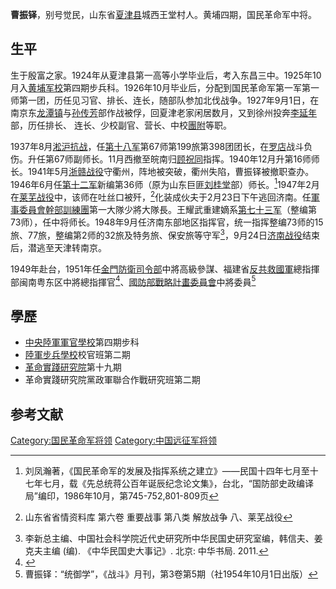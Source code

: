 '''曹振铎'''{{BD|1907年||1973年|}}，别号觉民，山东省[[夏津县|夏津县]]城西王堂村人。黄埔四期，国民革命军中将。

==生平==
生于殷富之家。1924年从夏津县第一高等小学毕业后，考入东昌三中。1925年10月入[[黄埔军校|黄埔军校]]第四期步兵科。1926年10月毕业后，分配到国民革命军第一军第一师第一团，历任见习官、排长、连长，随部队参加北伐战争。1927年9月1日，在南京东[[龙潭街道_(南京市)|龙潭镇]]与[[孙传芳|孙传芳]]部作战被俘，回夏津老家闲居数月，又到徐州投奔[[李延年|李延年]]部，历任排长、 连长、少校副官、营长、中校[[團附|團附]]等职。

1937年8月[[淞沪抗战|淞沪抗战]]，任[[國民革命軍第十八軍|第十八军]]第67师第199旅第398团团长，在[[罗店镇_(上海市)|罗店]]战斗负伤。升任第67师副师长。11月西撤至皖南归[[顾祝同|顾祝同]]指挥。1940年12月升第16师师长。1941年5月[[浙赣战役|浙赣战役]]守衢州，阵地被突破，衢州失陷，曹振铎被撤职查办。
<!--
1943年12月，调任[[中国远征军|中国远征军]]兵站总监部运输二总团少将总团长。

1946年1月，随[[夏楚中|夏楚中]]到济南，任第二十集团军总司令部少将高参。-->1946年6月任[[国民革命军第十二军|第十二军]]新编第36师（原为山东巨匪[[刘桂堂|刘桂堂]]部）师长。<ref>刘凤瀚著，《国民革命军的发展及指挥系统之建立》——民国十四年七月至十七年七月，载《先总统蒋公百年诞辰纪念论文集》，台北，“国防部史政编译局”编印，1986年10月，第745-752,801-809页</ref>1947年2月在[[莱芜战役|莱芜战役]]中，该师在吐丝口被歼，<ref>{{cite web |url=http://sd.infobase.gov.cn/bin/mse.exe?seachword=&K=a&A=17&rec=520&run=13 |title=存档副本 |accessdate=2014-05-13 |deadurl=yes |archiveurl=https://web.archive.org/web/20140514054806/http://sd.infobase.gov.cn/bin/mse.exe?seachword=&K=a&A=17&rec=520&run=13 |archivedate=2014-05-14 }}山东省省情资料库 第六卷 重要战事 第八类 解放战争 八、莱芜战役</ref>化装成伙夫于2月23日下午逃回济南。任[[軍事委員會幹部訓練團|軍事委員會幹部訓練團]]第一大隊少將大隊長。王耀武重建嫡系[[国民革命军第七十三军|第七十三军]]（整编第73师），任中将师长。1948年9月任济南东部地区指挥官，统一指挥整编73师的15旅、77旅，整编第2师的32旅及特务旅、保安旅等守军<ref>李新总主编、中国社会科学院近代史研究所中华民国史研究室编，韩信夫、姜克夫主编 (编). 《中华民国史大事记》. 北京: 中华书局. 2011.</ref>，9月24日[[济南战役|济南战役]]结束后，潜逃至天津转南京。

1949年赴台，1951年任[[金門防衛司令部|金門防衛司令部]]中將高級參謀、福建省[[反共救國軍|反共救國軍]]總指揮部闽南粤东区中將總指揮官<ref>{{Cite web |url=https://www.matsu-news.gov.tw/news_info_gb.php?CMD=open&UID=130083 |title=曹瑞芳：“「反共救国军」史略”，2011-08-09  |access-date=2022-01-15 |archive-date=2022-01-15 |archive-url=https://web.archive.org/web/20220115203502/https://www.matsu-news.gov.tw/news_info_gb.php?CMD=open&UID=130083 }}</ref>、[[國防部戰略計畫委員會|國防部戰略計畫委員會]]中將委員<ref>曹振铎：“统御学”，《战斗》月刊，第3卷第5期（社1954年10月1日出版）</ref>

==學歷==
* [[中央陸軍軍官學校|中央陸軍軍官學校]]第四期步科
* [[陸軍步兵學校_(中華民國)|陸軍步兵學校]]校官班第二期
* [[革命實踐研究院|革命實踐研究院]]第十九期
* 革命實踐研究院黨政軍聯合作戰研究班第二期
==参考文献==
<references/>
[[Category:国民革命军将领|Category:国民革命军将领]]
[[Category:中国远征军将领|Category:中国远征军将领]]
